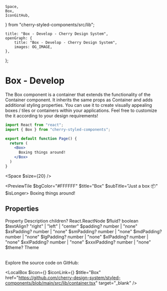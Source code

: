 	Space,
	Box,
	IconGitHub,
} from "cherry-styled-components/src/lib";

	title: "Box - Develop - Cherry Design System",
	openGraph: {
		title: "Box - Develop - Cherry Design System",
		images: OG_IMAGE,
	},
};

# Box - Develop

The Box component is a container that extends the functionality of the Container component. It inherits the same props as Container and adds additional styling properties. You can use it to create visually appealing boxes / tiles or containers within your applications. Feel free to customize the it according to your design requirements!


```jsx
import React from "react";
import { Box } from "cherry-styled-components";

export default function Page() {
  return (
    <Box>
      Boxing things around!
    </Box>
  )
}
```

<Space $size={20} />

<PreviewTile $bgColor="#FFFFFF" $title="Box" $subTitle="Just a box 📦" $isLonger>
	<Box>
		Boxing things around!
	</Box>
</PreviewTile>

## Properties

<Table>
	<TableRow>
		<TableHead>Property</TableHead>
		<TableHead>Description</TableHead>
	</TableRow>
	<TableRow>
		<TableData $code>children?</TableData>
		<TableData>React.ReactNode</TableData>
	</TableRow>
	<TableRow>
		<TableData $code>$fluid?</TableData>
		<TableData>boolean</TableData>
	</TableRow>
	<TableRow>
		<TableData $code>$textAlign?</TableData>
		<TableData>"right" | "left" | "center"</TableData>
	</TableRow>
	<TableRow>
		<TableData $code>$padding?</TableData>
		<TableData>number | "none"</TableData>
	</TableRow>
	<TableRow>
		<TableData $code>$xsPadding?</TableData>
		<TableData>number | "none"</TableData>
	</TableRow>
	<TableRow>
		<TableData $code>$smPadding?</TableData>
		<TableData>number | "none"</TableData>
	</TableRow>
	<TableRow>
		<TableData $code>$mdPadding?</TableData>
		<TableData>number | "none"</TableData>
	</TableRow>
	<TableRow>
		<TableData $code>$lgPadding?</TableData>
		<TableData>number | "none"</TableData>
	</TableRow>
	<TableRow>
		<TableData $code>$xlPadding?</TableData>
		<TableData>number | "none"</TableData>
	</TableRow>
	<TableRow>
		<TableData $code>$xxlPadding?</TableData>
		<TableData>number | "none"</TableData>
	</TableRow>
	<TableRow>
		<TableData $code>$xxxlPadding?</TableData>
		<TableData>number | "none"</TableData>
	</TableRow>
	<TableRow>
		<TableData $code>$theme?</TableData>
		<TableData>Theme</TableData>
	</TableRow>
</Table>

Explore the source code on GitHub:

<LocalBox
	$icon={<IconFile />}
	$iconLink={<IconGitHub />}
	$title="Box"
	href="https://github.com/cherry-design-system/styled-components/blob/main/src/lib/container.tsx"
	target="_blank"
/>

